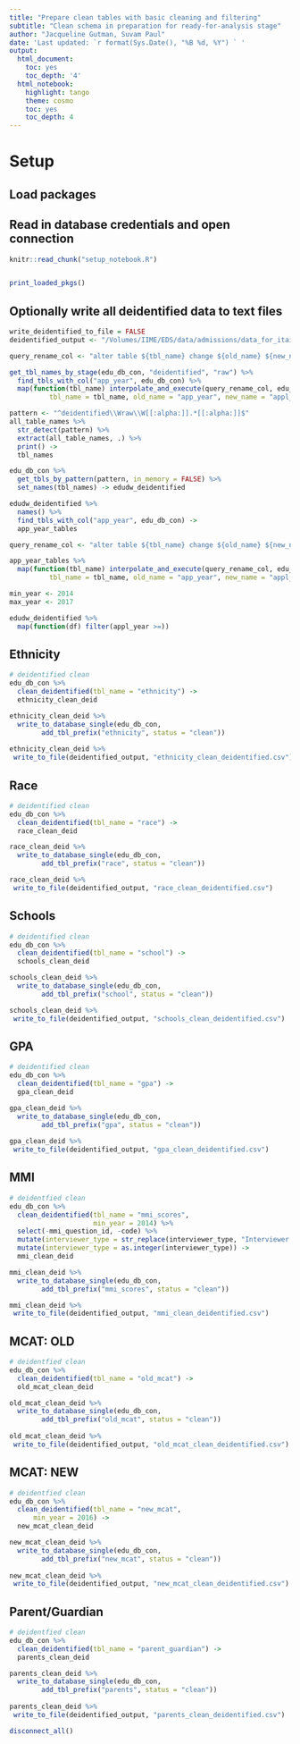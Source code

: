 ```yaml
---
title: "Prepare clean tables with basic cleaning and filtering"
subtitle: "Clean schema in preparation for ready-for-analysis stage"
author: "Jacqueline Gutman, Suvam Paul"
date: 'Last updated: `r format(Sys.Date(), "%B %d, %Y") ` '
output:
  html_document:
    toc: yes
    toc_depth: '4'
  html_notebook:
    highlight: tango
    theme: cosmo
    toc: yes
    toc_depth: 4
---
```


# Setup
## Load packages
## Read in database credentials and open connection

```r
knitr::read_chunk("setup_notebook.R")
```

```r
```

```r
print_loaded_pkgs()
```

## Optionally write all deidentified data to text files

```r
write_deidentified_to_file = FALSE
deidentified_output <- "/Volumes/IIME/EDS/data/admissions/data_for_itai/"
```

```r
query_rename_col <- "alter table ${tbl_name} change ${old_name} ${new_name} DOUBLE;"

get_tbl_names_by_stage(edu_db_con, "deidentified", "raw") %>%
  find_tbls_with_col("app_year", edu_db_con) %>%
  map(function(tbl_name) interpolate_and_execute(query_rename_col, edu_db_con, 
          tbl_name = tbl_name, old_name = "app_year", new_name = "appl_year"))

pattern <- "^deidentified\\Wraw\\W[[:alpha:]].*[[:alpha:]]$"
all_table_names %>%
  str_detect(pattern) %>%
  extract(all_table_names, .) %>%
  print() ->
  tbl_names

edu_db_con %>%
  get_tbls_by_pattern(pattern, in_memory = FALSE) %>%
  set_names(tbl_names) -> edudw_deidentified
```

```r
edudw_deidentified %>% 
  names() %>%
  find_tbls_with_col("app_year", edu_db_con) -> 
  app_year_tables

query_rename_col <- "alter table ${tbl_name} change ${old_name} ${new_name} DOUBLE;"

app_year_tables %>%
  map(function(tbl_name) interpolate_and_execute(query_rename_col, edu_db_con, 
          tbl_name = tbl_name, old_name = "app_year", new_name = "appl_year"))
```


```r
min_year <- 2014
max_year <- 2017

edudw_deidentified %>% 
  map(function(df) filter(appl_year >=))
```


## Ethnicity

```r

# deidentified clean
edu_db_con %>%
  clean_deidentified(tbl_name = "ethnicity") ->
  ethnicity_clean_deid

ethnicity_clean_deid %>%
  write_to_database_single(edu_db_con, 
        add_tbl_prefix("ethnicity", status = "clean"))
  
ethnicity_clean_deid %>%
 write_to_file(deidentified_output, "ethnicity_clean_deidentified.csv")  

```

## Race

```r

# deidentified clean
edu_db_con %>%
  clean_deidentified(tbl_name = "race") ->
  race_clean_deid

race_clean_deid %>%
  write_to_database_single(edu_db_con, 
        add_tbl_prefix("race", status = "clean"))

race_clean_deid %>%
 write_to_file(deidentified_output, "race_clean_deidentified.csv") 
```

## Schools

```r

# deidentified clean
edu_db_con %>%
  clean_deidentified(tbl_name = "school") ->
  schools_clean_deid

schools_clean_deid %>%
  write_to_database_single(edu_db_con, 
        add_tbl_prefix("school", status = "clean"))

schools_clean_deid %>%
 write_to_file(deidentified_output, "schools_clean_deidentified.csv") 
```

## GPA

```r

# deidentified clean
edu_db_con %>%
  clean_deidentified(tbl_name = "gpa") ->
  gpa_clean_deid

gpa_clean_deid %>%
  write_to_database_single(edu_db_con, 
        add_tbl_prefix("gpa", status = "clean"))
  
gpa_clean_deid %>%
 write_to_file(deidentified_output, "gpa_clean_deidentified.csv")
```

## MMI

```r

# deidentfied clean
edu_db_con %>%
  clean_deidentified(tbl_name = "mmi_scores",
                     min_year = 2014) %>%
  select(-mmi_question_id, -code) %>%
  mutate(interviewer_type = str_replace(interviewer_type, "Interviewer ", "")) %>%
  mutate(interviewer_type = as.integer(interviewer_type)) ->
  mmi_clean_deid

mmi_clean_deid %>%
  write_to_database_single(edu_db_con, 
        add_tbl_prefix("mmi_scores", status = "clean"))

mmi_clean_deid %>%
 write_to_file(deidentified_output, "mmi_clean_deidentified.csv")
```

## MCAT: OLD

```r

# deidentfied clean
edu_db_con %>%
  clean_deidentified(tbl_name = "old_mcat") ->
  old_mcat_clean_deid

old_mcat_clean_deid %>%
  write_to_database_single(edu_db_con, 
        add_tbl_prefix("old_mcat", status = "clean"))
  
old_mcat_clean_deid %>%
 write_to_file(deidentified_output, "old_mcat_clean_deidentified.csv")
```

## MCAT: NEW

```r

# deidentfied clean
edu_db_con %>%
  clean_deidentified(tbl_name = "new_mcat", 
      min_year = 2016) ->
  new_mcat_clean_deid

new_mcat_clean_deid %>%
  write_to_database_single(edu_db_con, 
        add_tbl_prefix("new_mcat", status = "clean"))
  
new_mcat_clean_deid %>%
 write_to_file(deidentified_output, "new_mcat_clean_deidentified.csv")
```

## Parent/Guardian

```r

# deidentfied clean
edu_db_con %>%
  clean_deidentified(tbl_name = "parent_guardian") ->
  parents_clean_deid

parents_clean_deid %>%
  write_to_database_single(edu_db_con, 
        add_tbl_prefix("parents", status = "clean"))
  
parents_clean_deid %>%
 write_to_file(deidentified_output, "parents_clean_deidentified.csv")
```



```r
disconnect_all()
```
